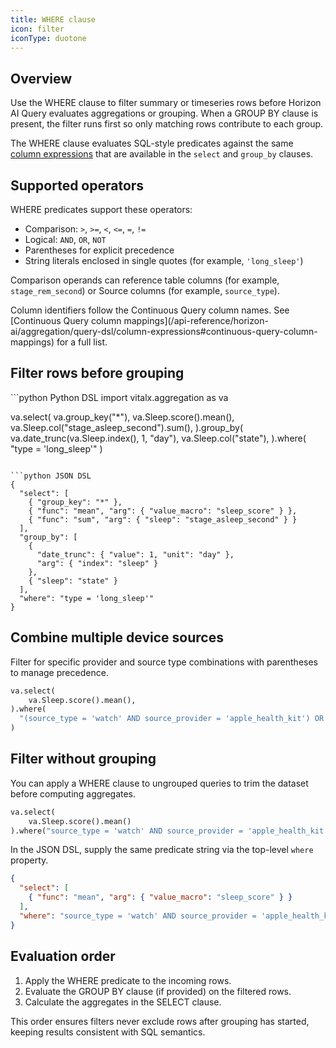 ```yaml
---
title: WHERE clause
icon: filter
iconType: duotone
---
```


## Overview

Use the WHERE clause to filter summary or timeseries rows before Horizon AI Query evaluates aggregations or grouping. When a GROUP BY clause is present, the filter runs first so only matching rows contribute to each group.

The WHERE clause evaluates SQL-style predicates against the same [column expressions](/api-reference/horizon-ai/aggregation/query-dsl/column-expressions) that are available in the `select` and `group_by` clauses.

## Supported operators

WHERE predicates support these operators:

- Comparison: `>`, `>=`, `<`, `<=`, `=`, `!=`
- Logical: `AND`, `OR`, `NOT`
- Parentheses for explicit precedence
- String literals enclosed in single quotes (for example, `'long_sleep'`)

Comparison operands can reference table columns (for example, `stage_rem_second`) or Source columns (for example, `source_type`).

<Note>
Column identifiers follow the Continuous Query column names. See [Continuous Query column mappings](/api-reference/horizon-ai/aggregation/query-dsl/column-expressions#continuous-query-column-mappings) for a full list.
</Note>

## Filter rows before grouping

<CodeGroup>
```python Python DSL
import vitalx.aggregation as va

va.select(
    va.group_key("*"),
    va.Sleep.score().mean(),
    va.Sleep.col("stage_asleep_second").sum(),
).group_by(
    va.date_trunc(va.Sleep.index(), 1, "day"),
    va.Sleep.col("state"),
).where(
    "type = 'long_sleep'"
)
```

```python JSON DSL
{
  "select": [
    { "group_key": "*" },
    { "func": "mean", "arg": { "value_macro": "sleep_score" } },
    { "func": "sum", "arg": { "sleep": "stage_asleep_second" } }
  ],
  "group_by": [
    {
      "date_trunc": { "value": 1, "unit": "day" },
      "arg": { "index": "sleep" }
    },
    { "sleep": "state" }
  ],
  "where": "type = 'long_sleep'"
}
```
</CodeGroup>

## Combine multiple device sources

Filter for specific provider and source type combinations with parentheses to manage precedence.

```python
va.select(
    va.Sleep.score().mean(),
).where(
  "(source_type = 'watch' AND source_provider = 'apple_health_kit') OR (source_type = 'ring' AND source_provider = 'oura')"
)
```

## Filter without grouping

You can apply a WHERE clause to ungrouped queries to trim the dataset before computing aggregates.

```python
va.select(
    va.Sleep.score().mean()
).where("source_type = 'watch' AND source_provider = 'apple_health_kit'")
```

In the JSON DSL, supply the same predicate string via the top-level `where` property.

```json
{
  "select": [
    { "func": "mean", "arg": { "value_macro": "sleep_score" } }
  ],
  "where": "source_type = 'watch' AND source_provider = 'apple_health_kit'"
}
```

## Evaluation order

1. Apply the WHERE predicate to the incoming rows.
2. Evaluate the GROUP BY clause (if provided) on the filtered rows.
3. Calculate the aggregates in the SELECT clause.

This order ensures filters never exclude rows after grouping has started, keeping results consistent with SQL semantics.
